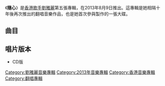 {{Album infobox | <!-- See Wikipedia:WikiProject_Albums -->
|  Name        = 隨心
|  Type        = [[翻唱專輯|翻唱專輯]]
|  Artist      = [[劉雅麗|劉雅麗]]
|  Cover       = 劉雅麗 隨心.jpg
|  Released    = 2013年8月9日
|  Recorded    = 2012年–2013年
|  Genre       = [[粵語流行音樂|粵語流行音樂]]<br>[[國語流行音樂|國語流行音樂]]
|  Length      = 46分21秒
|  Label       = [[新世紀工作室|新世紀工作室]]
|  Number      = 
|  Producer    = [[張兆鴻|張兆鴻]]<br>[[劉雅麗|劉雅麗]]<br>[[林一峰|林一峰]]
|  Last album  = [[劉雅麗未了的約會演唱會|劉雅麗未了的約會演唱會]]<br />（2013年）
|  This album  = '''隨心'''<br />（2013年）
|  Next album  = 
}}
《'''隨心'''》是[[香港|香港]][[歌手|歌手]][[劉雅麗|劉雅麗]]第五張專輯，在2013年8月9日推出。這專輯是她相隔十年後再次推出的翻唱音樂作品，也是她首次參與製作的一張大碟。

== 曲目 ==
{{tracklist
| total_length = 46:21

| all_arranger = [[張兆鴻|張兆鴻]]
| all_producer = 張兆鴻、[[劉雅麗|劉雅麗]]
| all_note = except

| music_credits = yes
| lyrics_credits = yes
| longnote_column = yes
| extra_column = 原唱者

| title1        = 浮花
| longnote1     = 雙主打曲目之一
| music1        = [[中村中|中村中]]
| lyrics1       = [[林夕|林夕]]
| extra1        = [[劉美君|劉美君]]
| length1       = 4:18

| title2        = 一支煙的時間
| note2         = 孔奕佳編曲，[[林一峰|林一峰]]監製

| longnote2     = 雙主打曲目之一
| music2        = 林一峰
| lyrics2       = 林一峰
| extra2        = [[傅珮嘉|傅珮嘉]]
| length2       = 3:18

| title3        = 李香蘭
| music3        = [[玉置浩二|玉置浩二]]
| lyrics3       = [[周禮茂|周禮茂]]
| extra3        = [[張學友|張學友]]
| length3       = 4:13

| title4        = 我願意
| music4        = [[黃國倫|黃國倫]]
| lyrics4       = [[姚謙|姚謙]]
| extra4        = [[王菲|王菲]]
| length4       = 3:43
 
| title5        = 當愛已成往事
| music5        = 李宗盛
| lyrics5       = [[李宗盛|李宗盛]]
| extra5        = 李宗盛、[[林憶蓮|林憶蓮]]
| length5       = 4:58

| title6        = 燒
| music6        = [[倫永亮|倫永亮]]
| lyrics6       = [[林振強|林振強]]
| extra6        = 林憶蓮
| length6       = 3:03

| title7        = 滴汗
| music7        = Cindy Guidry、Giegory Guidry
| lyrics7       = 林振強
| extra7        = 林憶蓮
| length7       = 3:45

| title8        = 我不想再次被情傷
| music8        = [[三寶|三寶]]
| lyrics8       = 三寶
| extra8        = [[毛阿敏|毛阿敏]]
| length8       = 4:19

| title9        = 找不著藉口
| music9        = [[黎小田|黎小田]]
| lyrics9       = [[盧國沾|盧國沾]]
| extra9        = [[葉振棠|葉振棠]]
| length9       = 3:21
 
| title10       = 女人的弱點
| music10       = [[飛鳥涼|飛鳥涼]]
| lyrics10      = [[潘源良|潘源良]]
| extra10       = [[葉蒨文|葉蒨文]]
| length10      = 4:33

| title11       = 酒紅色的心
| music11       = 玉置浩二
| lyrics11      = [[向雪懷|向雪懷]]
| extra11       = [[譚詠麟|譚詠麟]]
| length11      = 3:54

| title12       = 脈膊奔流
| music12       = {{link-en|Ken Tobias|Ken Tobias}}
| lyrics12      = [[卡龍|卡龍]]
| extra12       = [[陳百強|陳百強]]
| length12      = 2:56

}}

== 唱片版本 ==
*CD版

[[Category:劉雅麗音樂專輯|Category:劉雅麗音樂專輯]]
[[Category:2013年音樂專輯|Category:2013年音樂專輯]]
[[Category:香港音樂專輯|Category:香港音樂專輯]]
[[Category:翻唱專輯|Category:翻唱專輯]]